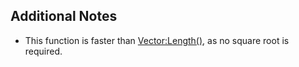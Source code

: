 {{Lua/Function |
  returns = number |
  prototype = Vector3:LengthSqr() |
  description = Returns the squared length of the vector.
}}

==Additional Notes==
*This function is faster than [[Lua/Shared/Vector3/Functions/Length|Vector:Length()]], as no square root is required.